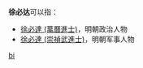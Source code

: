 '''徐必达'''可以指：
* [[徐必達_(萬曆進士)|徐必達 (萬曆進士)]]，明朝政治人物
* [[徐必達_(崇禎武進士)|徐必達 (崇禎武進士)]]，明朝军事人物

{{disambig}}

[[Category:三字徐姓人名消歧义|bi]]